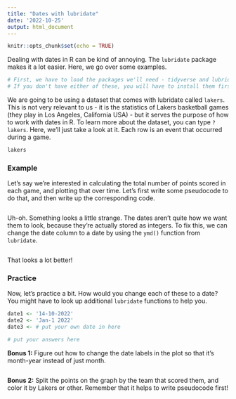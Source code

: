 ```yaml
---
title: "Dates with lubridate"
date: '2022-10-25'
output: html_document
---
```


```r
knitr::opts_chunk$set(echo = TRUE)
```

Dealing with dates in R can be kind of annoying. The `lubridate` package makes it a lot easier. Here, we go over some examples.  

```r
# First, we have to load the packages we'll need - tidyverse and lubridate. 
# If you don't have either of these, you will have to install them first

```

We are going to be using a dataset that comes with lubridate called `lakers`.
This is not very relevant to us - it is the statistics of Lakers basketball games (they play in Los Angeles, California USA) - but it serves the purpose of how to work with dates in R. 
To learn more about the dataset, you can type `?lakers`. Here, we'll just take a look at it. Each row is an event that occurred during a game.

```r
lakers
```

### Example

Let's say we're interested in calculating the total number of points scored in each game, and plotting that over time. Let's first write some pseudocode to do that, and then write up the corresponding code.

```r

```

Uh-oh. Something looks a little strange. 
The dates aren't quite how we want them to look, because they're actually stored as integers. 
To fix this, we can change the date column to a date by using the `ymd()` function from `lubridate`.

```r

```

That looks a lot better! 

### Practice

Now, let's practice a bit. How would you change each of these to a date? 
You might have to look up additional `lubridate` functions to help you.

```r
date1 <- '14-10-2022' 
date2 <- 'Jan-1 2022'
date3 <- # put your own date in here
```

```r
# put your answers here

```

**Bonus 1:** Figure out how to change the date labels in the plot so that it's month-year instead of just month.

```r
 
```

**Bonus 2:** Split the points on the graph by the team that scored them, and color it by Lakers or other. Remember that it helps to write pseudocode first!

```r

```

